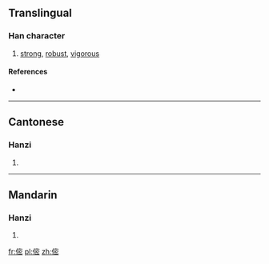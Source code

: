 ==Translingual==

===Han character===
{{Han char|rn=9|rad=人|as=11|sn=13|four=|canj=OJPU|ids=⿰亻密}}

# [[strong]], [[robust]], [[vigorous]]

====References====
* {{Han ref|kx=0114.130|hdz=10215.050|uh=347B|ud=13435}}

----

==Cantonese==

===Hanzi===
{{yue-hanzi|jyut=[[maa6]], [[mei5]]|y=ma6, mei5}}

# {{defn|lang=yue|sort=人11}}

----

==Mandarin==

===Hanzi===
{{cmn-hanzi|pin=[[mà]] ([[ma4]])|wg=ma<sup>4</sup>}}

# {{defn|lang=cmn|sort=人11}}

[[fr:㑻]]
[[pl:㑻]]
[[zh:㑻]]